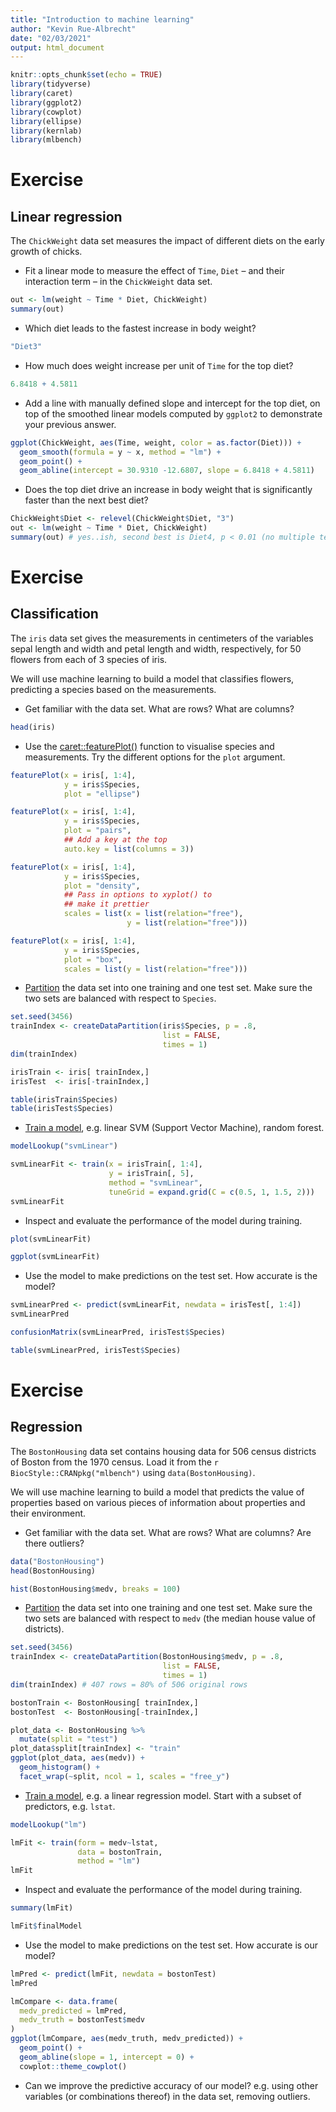 ```yaml
---
title: "Introduction to machine learning"
author: "Kevin Rue-Albrecht"
date: "02/03/2021"
output: html_document
---
```


```r
knitr::opts_chunk$set(echo = TRUE)
library(tidyverse)
library(caret)
library(ggplot2)
library(cowplot)
library(ellipse)
library(kernlab)
library(mlbench)
```

# Exercise

## Linear regression

The `ChickWeight` data set measures the impact of different diets on the early growth of chicks.

- Fit a linear mode to measure the effect of `Time`, `Diet` -- and their interaction term -- in the `ChickWeight` data set.

```r
out <- lm(weight ~ Time * Diet, ChickWeight)
summary(out)
```

- Which diet leads to the fastest increase in body weight?

```r
"Diet3"
```

- How much does weight increase per unit of `Time` for the top diet?

```r
6.8418 + 4.5811
```

- Add a line with manually defined slope and intercept for the top diet, on top of the smoothed linear models computed by `ggplot2` to demonstrate your previous answer.

```r
ggplot(ChickWeight, aes(Time, weight, color = as.factor(Diet))) +
  geom_smooth(formula = y ~ x, method = "lm") +
  geom_point() +
  geom_abline(intercept = 30.9310 -12.6807, slope = 6.8418 + 4.5811)
```

- Does the top diet drive an increase in body weight that is significantly faster than the next best diet?

```r
ChickWeight$Diet <- relevel(ChickWeight$Diet, "3")
out <- lm(weight ~ Time * Diet, ChickWeight)
summary(out) # yes..ish, second best is Diet4, p < 0.01 (no multiple testing correction)
```

# Exercise

## Classification

The `iris` data set gives the measurements in centimeters of the variables sepal length and width and petal length and width, respectively, for 50 flowers from each of 3 species of iris.

We will use machine learning to build a model that classifies flowers, predicting a species based on the measurements.

- Get familiar with the data set. What are rows? What are columns?

```r
head(iris)
```

- Use the [caret::featurePlot()](http://topepo.github.io/caret/visualizations.html) function to visualise species and measurements.
  Try the different options for the `plot` argument.

```r
featurePlot(x = iris[, 1:4], 
            y = iris$Species,
            plot = "ellipse")
```

```r
featurePlot(x = iris[, 1:4], 
            y = iris$Species, 
            plot = "pairs",
            ## Add a key at the top
            auto.key = list(columns = 3))
```

```r
featurePlot(x = iris[, 1:4], 
            y = iris$Species,
            plot = "density",
            ## Pass in options to xyplot() to 
            ## make it prettier
            scales = list(x = list(relation="free"), 
                          y = list(relation="free")))
```

```r
featurePlot(x = iris[, 1:4], 
            y = iris$Species, 
            plot = "box",
            scales = list(y = list(relation="free")))
```

- [Partition](http://topepo.github.io/caret/data-splitting.html) the data set into one training and one test set.
  Make sure the two sets are balanced with respect to `Species`.

```r
set.seed(3456)
trainIndex <- createDataPartition(iris$Species, p = .8, 
                                  list = FALSE, 
                                  times = 1)
dim(trainIndex)
```

```r
irisTrain <- iris[ trainIndex,]
irisTest  <- iris[-trainIndex,]
```

```r
table(irisTrain$Species)
table(irisTest$Species)
```

- [Train a model](http://topepo.github.io/caret/model-training-and-tuning.html#an-example), e.g. linear SVM (Support Vector Machine), random forest.

```r
modelLookup("svmLinear")
```

```r
svmLinearFit <- train(x = irisTrain[, 1:4],
                      y = irisTrain[, 5],
                      method = "svmLinear",
                      tuneGrid = expand.grid(C = c(0.5, 1, 1.5, 2)))
svmLinearFit
```

- Inspect and evaluate the performance of the model during training.

```r
plot(svmLinearFit)
```

```r
ggplot(svmLinearFit)
```

- Use the model to make predictions on the test set.
  How accurate is the model?

```r
svmLinearPred <- predict(svmLinearFit, newdata = irisTest[, 1:4])
svmLinearPred
```

```r
confusionMatrix(svmLinearPred, irisTest$Species)
```

```r
table(svmLinearPred, irisTest$Species)
```

# Exercise

## Regression

The `BostonHousing` data set contains housing data for 506 census districts of Boston from the 1970 census.
Load it from the `r BiocStyle::CRANpkg("mlbench")` using `data(BostonHousing)`.

We will use machine learning to build a model that predicts the value of properties based on various pieces of information about properties and their environment.

- Get familiar with the data set. What are rows? What are columns? Are there outliers?

```r
data("BostonHousing")
head(BostonHousing)
```

```r
hist(BostonHousing$medv, breaks = 100)
```

- [Partition](http://topepo.github.io/caret/data-splitting.html) the data set into one training and one test set.
  Make sure the two sets are balanced with respect to `medv` (the median house value of districts).

```r
set.seed(3456)
trainIndex <- createDataPartition(BostonHousing$medv, p = .8, 
                                  list = FALSE, 
                                  times = 1)
dim(trainIndex) # 407 rows = 80% of 506 original rows
```

```r
bostonTrain <- BostonHousing[ trainIndex,]
bostonTest  <- BostonHousing[-trainIndex,]
```

```r
plot_data <- BostonHousing %>%
  mutate(split = "test")
plot_data$split[trainIndex] <- "train"
ggplot(plot_data, aes(medv)) +
  geom_histogram() +
  facet_wrap(~split, ncol = 1, scales = "free_y")
```

- [Train a model](http://topepo.github.io/caret/model-training-and-tuning.html#an-example), e.g. a linear regression model.
  Start with a subset of predictors, e.g. `lstat`.

```r
modelLookup("lm")
```

```r
lmFit <- train(form = medv~lstat,
               data = bostonTrain,
               method = "lm")
lmFit
```

- Inspect and evaluate the performance of the model during training.

```r
summary(lmFit)
```

```r
lmFit$finalModel
```

- Use the model to make predictions on the test set.
  How accurate is our model?

```r
lmPred <- predict(lmFit, newdata = bostonTest)
lmPred
```

```r
lmCompare <- data.frame(
  medv_predicted = lmPred,
  medv_truth = bostonTest$medv
)
ggplot(lmCompare, aes(medv_truth, medv_predicted)) +
  geom_point() +
  geom_abline(slope = 1, intercept = 0) +
  cowplot::theme_cowplot()
```

- Can we improve the predictive accuracy of our model?
  e.g. using other variables (or combinations thereof) in the data set, removing outliers.
